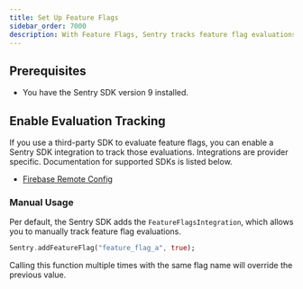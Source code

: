 ```yaml
---
title: Set Up Feature Flags
sidebar_order: 7000
description: With Feature Flags, Sentry tracks feature flag evaluations in your application, keeps an audit log feature flag changes, and reports any suspicious updates that may have caused an error.
---
```


<PlatformContent includePath="feature-flags/prerelease-alert" />

## Prerequisites

- You have the <PlatformLink to="/">Sentry SDK version 9 installed</PlatformLink>.

## Enable Evaluation Tracking

If you use a third-party SDK to evaluate feature flags, you can enable a Sentry SDK integration to track those evaluations. Integrations are provider specific. Documentation for supported SDKs is listed below.

- [Firebase Remote Config](/platforms/dart/configuration/integrations/firebase-remote-config/)

### Manual Usage

Per default, the Sentry SDK adds the `FeatureFlagsIntegration`, which allows you to manually track feature flag evaluations.

```dart
Sentry.addFeatureFlag("feature_flag_a", true);
```

Calling this function multiple times with the same flag name will override the previous value.
